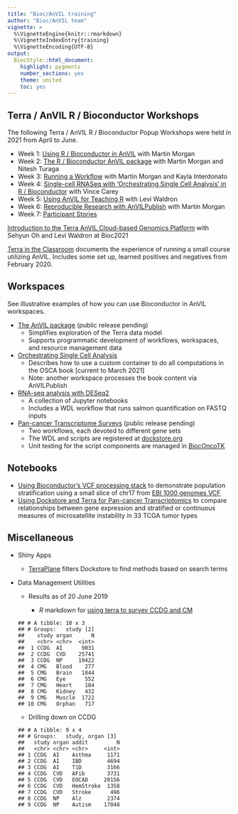 ```yaml
---
title: "Bioc/AnVIL training"
author: "Bioc/AnVIL team"
vignette: >
  %\VignetteEngine{knitr::rmarkdown}
  %\VignetteIndexEntry{training}
  %\VignetteEncoding{UTF-8}
output:
  BiocStyle::html_document:
    highlight: pygments
    number_sections: yes
    theme: united
    toc: yes
---
```


## Terra / AnVIL R / Bioconductor Workshops 

The following Terra / AnVIL R / Bioconductor Popup Workshops
were held in 2021 from April to June.

- Week 1: [Using R / Bioconductor in AnVIL](https://anvilproject.org/learn/data-analysts/using-r-bioconductor-in-anvil)
  with Martin Morgan
- Week 2: [The R / Bioconductor AnVIL package](https://anvilproject.org/learn/data-analysts/the-r-bioconductor-anvil-package)
  with Martin Morgan and Nitesh Turaga
- Week 3: [Running a Workflow](https://anvilproject.org/learn/data-analysts/running-a-workflow)
  with Martin Morgan and Kayla Interdonato
- Week 4: [Single-cell RNASeq with 'Orchestrating Single Cell Analysis' in R / Bioconductor](https://anvilproject.org/learn/data-analysts/single-cell-rnaseq-with-orchestrating-single-cell-analysis-in-r-bioconductor) with Vince Carey
- Week 5: [Using AnVIL for Teaching R](https://anvilproject.org/learn/data-analysts/using-anvil-for-teaching-r-bioconductor)
  with Levi Waldron
- Week 6: [Reproducible Research with AnVILPublish](https://anvilproject.org/learn/data-analysts/reproducible-research-with-anvilpublish)
  with Martin Morgan
- Week 7: [Participant Stories](https://anvilproject.org/learn/data-analysts/participant-stories)

[Introduction to the Terra AnVIL Cloud-based Genomics Platform](https://youtu.be/N83iDYE2yQM) with
Sehyun Oh and Levi Waldron at Bioc2021

[Terra in the Classroom](https://docs.google.com/presentation/d/1AvEt6UIIx-G5eTe4hlfkGOYsUcSQrKx8ySlnnfg7XH8/edit?usp=sharing)
documents the experience of running a small course utilizing AnVIL. Includes some set up,
learned positives and negatives from February 2020.

## Workspaces 

See illustrative examples of how you can use Bioconductor in AnVIL workspaces.

- [The AnVIL package](https://app.terra.bio/#workspaces/bioconductor-rpci-anvil/Bioconductor-Package-AnVIL) (public release pending)
    - Simplifies exploration of the Terra data model
    - Supports programmatic development of workflows, workspaces, and resource management data
- [Orchestrating Single Cell Analysis](https://app.terra.bio/#workspaces/use-strides/Bioconductor-Workshop-OSCA-3-12)
    - Describes how to use a custom container to do all computations in the OSCA book [current to March 2021]
    - Note: another workspace processes the book content via AnVILPublish
- [RNA-seq analysis with DESeq2](https://app.terra.bio/#workspaces/bioconductor-rpci-anvil/Bioconductor-Workflow-DESeq2)
    - A collection of Jupyter notebooks
    - Includes a WDL workflow that runs salmon quantification on FASTQ inputs
- [Pan-cancer Transcriptome Surveys](https://app.terra.bio/#workspaces/landmarkanvil2/pancan_tx_public) (public release pending)
    - Two workflows, each devoted to different gene sets
    - The WDL and scripts are registered at [dockstore.org](https://dockstore.org/workflows/github.com/vjcitn/BiocOncoTK/msireg1:master?tab=info)
    - Unit testing for the script components are managed in [BiocOncoTK](https://github.com/vjcitn/BiocOncoTK/blob/master/tests/testthat/test_dockstore_scripts.R)

## Notebooks

- [Using Bioconductor's VCF processing stack](https://nbviewer.jupyter.org/github/vjcitn/terravar/blob/master/Tiny%20population%20stratification%20display.ipynb) to demonstrate population stratification using a small slice of chr17 from [EBI 1000 genomes VCF](http://ftp.1000genomes.ebi.ac.uk/vol1/ftp/data_collections/1000_genomes_project/release/20190312_biallelic_SNV_and_INDEL/20190312_biallelic_SNV_and_INDEL_README.txt)
- [Using Dockstore and Terra for Pan-cancer Transcriptomics](https://nbviewer.jupyter.org/github/vjcitn/terravar/blob/master/trimmedMondaySep16.ipynb) to compare relationships between gene expression and stratified or continuous measures of microsatellite instability in 33 TCGA tumor types

## Miscellaneous

- Shiny Apps
    - [TerraPlane](https://github.com/shwetagopaul92/TerraPlane) filters Dockstore to find methods
      based on search terms
- Data Management Utilities

	- Results as of 20 June 2019

      - _R_ markdown for [using terra to survey CCDG and
          CM](resources/basicData.Rmd)

  ```
  ## # A tibble: 10 x 3
  ## # Groups:   study [2]
  ##    study organ      N
  ##    <chr> <chr>  <int>
  ##  1 CCDG  AI      9031
  ##  2 CCDG  CVD    25741
  ##  3 CCDG  NP     19422
  ##  4 CMG   Blood    277
  ##  5 CMG   Brain   1844
  ##  6 CMG   Eye      552
  ##  7 CMG   Heart    184
  ##  8 CMG   Kidney   432
  ##  9 CMG   Muscle  1722
  ## 10 CMG   Orphan   717
  ```

	- Drilling down on CCDG
  ```
  ## # A tibble: 9 x 4
  ## # Groups:   study, organ [3]
  ##   study organ addit         N
  ##   <chr> <chr> <chr>     <int>
  ## 1 CCDG  AI    Asthma     1171
  ## 2 CCDG  AI    IBD        4694
  ## 3 CCDG  AI    T1D        3166
  ## 4 CCDG  CVD   AFib       3731
  ## 5 CCDG  CVD   EOCAD     20156
  ## 6 CCDG  CVD   HemStroke  1358
  ## 7 CCDG  CVD   Stroke      496
  ## 8 CCDG  NP    Alz        2374
  ## 9 CCDG  NP    Autism    17048
  ```
